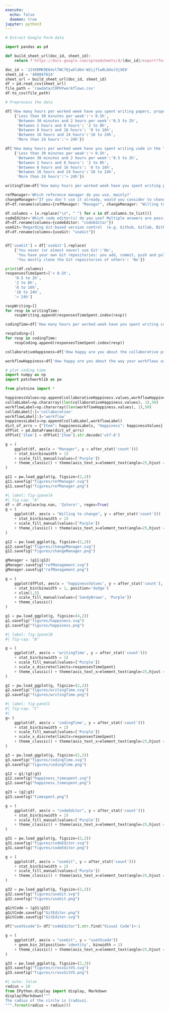 ```yaml
---
execute:
  echo: false
  daemon: true
jupyter: python3
---
```


```python
# Extract Google Form data

import pandas as pd

def build_sheet_url(doc_id, sheet_id):
    return f'https://docs.google.com/spreadsheets/d/{doc_id}/export?format=csv&gid={sheet_id}'

doc_id = '12tKDMK9E6dvlTWC7QjwXldbV-W2ijflw0LbUoJ3jXE0'
sheet_id = '480847614'
sheet_url = build_sheet_url(doc_id, sheet_id)
df = pd.read_csv(sheet_url)
file_path = 'rawdata/COPHYworkflows.csv'
df.to_csv(file_path)

```

```python
# Preprocess the data

df['How many hours per worked week have you spent writing papers, proposals or reports in the last 6 months, on average? '] = df['How many hours per worked week have you spent writing papers, proposals or reports in the last 6 months, on average? '].replace(
    {'Less than 30 minutes per weak':'< 0.5h',
     'Between 30 minutes and 2 hours per week':'0.5 to 2h',
     'Between 2 hours and 8 hours': '2 to 8h',
     'Between 8 hours and 16 hours': '8 to 16h',
     'Between 16 hours and 24 hours':'16 to 24h',
     'More than 24 hours':'> 24h'})

df['How many hours per worked week have you spent writing code in the last 6 months, on average?'] = df['How many hours per worked week have you spent writing code in the last 6 months, on average?'].replace(
    {'Less than 30 minutes per weak':'< 0.5h',
     'Between 30 minutes and 2 hours per week':'0.5 to 2h',
     'Between 2 hours and 8 hours': '2 to 8h',
     'Between 8 hours and 16 hours': '8 to 16h',
     'Between 16 hours and 24 hours':'16 to 24h',
     'More than 24 hours':'> 24h'})

writingTime=df['How many hours per worked week have you spent writing papers, proposals or reports in the last 6 months, on average? ']

refManager='Which reference manager do you use, mainly?'
changeManager="If you don't use it already, would you consider to change your reference manager and move to Zotero?"
df=df.rename(columns={refManager: "Manager", changeManager: "Willing to change"})

df.columns = [x.replace("\n", " ") for x in df.columns.to_list()]
codeEditor='Which code editor(s) do you use? Multiple answers are possible'
df=df.rename(columns={codeEditor: "codeEditor"})
useGit='Regarding Git-based version control  (e.g. Github, Gitlab, Bitbucket, etc)'
df=df.rename(columns={useGit: "useGit"})


df['useGit'] = df['useGit'].replace(
    {'You never (or almost never) use Git':'No',
     'You have your own Git repositories: you add, commit, push and pull!':'Yes',
     'You mostly clone the Git repositories of others': 'No'})

print(df.columns)
responsesTimeSpent=['< 0.5h',
    '0.5 to 2h',
    '2 to 8h',
    '8 to 16h',
    '16 to 24h',
    '> 24h']

respWriting=[]
for resp in writingTime:
    respWriting.append(responsesTimeSpent.index(resp))

codingTime=df['How many hours per worked week have you spent writing code in the last 6 months, on average?']

respCoding=[]
for resp in codingTime:
    respCoding.append(responsesTimeSpent.index(resp))

collaborativeHappiness=df['How happy are you about the collaborative process when it comes to writing or coding with colleagues']

workflowHappiness=df['How happy are you about the way your workflows are organized when you are on the computer?']

```

```python
# plot coding time
import numpy as np
import patchworklib as pw

from plotnine import *

happinessValues=np.append(collaborativeHappiness.values,workflowHappiness.values)
collabLabel=np.chararray((len(collaborativeHappiness.values), 1),50)
workflowLabel=np.chararray((len(workflowHappiness.values), 1),50)
collabLabel[:]='collaboration'
workflowLabel[:]='workflow'
happinessLabels=np.append(collabLabel,workflowLabel)
dict_of_arrs = {"Item": happinessLabels, "Happiness": happinessValues}
dfPlot = pd.DataFrame(dict_of_arrs)
dfPlot['Item'] = dfPlot['Item'].str.decode('utf-8') 

```

```python
g = (
    ggplot(df, aes(x = "Manager", y = after_stat('count')))
    + stat_bin(binwidth = 1)
    + scale_fill_manual(values=['Purple'])
    + theme_classic() + theme(axis_text_x=element_text(angle=25,hjust = 1))
)

g11 = pw.load_ggplot(g, figsize=(2,2))
g11.savefig("figures/refManager.svg")
g11.savefig("figures/refManager.png")

```

```python
#| label: fig-1panelA
#| fig-cap: "A"
df = df.replace(np.nan, 'Zotero!', regex=True)
g = (
    ggplot(df, aes(x = "Willing to change", y = after_stat('count')))
    + stat_bin(binwidth = 1)
    + scale_fill_manual(values=['Purple'])
    + theme_classic() + theme(axis_text_x=element_text(angle=25,hjust = 1))
)

g12 = pw.load_ggplot(g, figsize=(2,2))
g12.savefig("figures/changeManager.svg")
g12.savefig("figures/changeManager.png")

```

```python
gManager = (g11|g12)
gManager.savefig("refManagement.svg")
gManager.savefig("refManagement.png")


```

```python
g = (
    ggplot(dfPlot, aes(x = 'happinessValues', y = after_stat('count'), fill = 'Item'))
    + stat_bin(binwidth = 1, position='dodge')
    + xlim(1,5)
    + scale_fill_manual(values=['SandyBrown', 'Purple'])
    + theme_classic()
)

g1 = pw.load_ggplot(g, figsize=(4,2))
g1.savefig("figures/happiness.svg")
g1.savefig("figures/happiness.png")

```

```python
#| label: fig-1panelB
#| fig-cap: "B"

g = (
    ggplot(df, aes(x = 'writingTime', y = after_stat('count')))
    + stat_bin(binwidth = 1)
    + scale_fill_manual(values=['Purple'])
    + scale_x_discrete(limits=responsesTimeSpent)
    + theme_classic() + theme(axis_text_x=element_text(angle=25,hjust = 1))
)

g2 = pw.load_ggplot(g, figsize=(2,2))
g2.savefig("figures/writingTime.svg")
g2.savefig("figures/writingTime.png")


```

```python
#| label: fig-panelC
#| fig-cap: "C"
#| 
g= (
    ggplot(df, aes(x = 'codingTime', y = after_stat('count')))
    + stat_bin(binwidth = 1)
    + scale_fill_manual(values=['Purple'])
    + scale_x_discrete(limits=responsesTimeSpent)
    + theme_classic() + theme(axis_text_x=element_text(angle=25,hjust = 1))
)

g3 = pw.load_ggplot(g, figsize=(2,2))
g3.savefig("figures/codingTime.svg")
g3.savefig("figures/codingTime.png")


```

```python
g12 = g1/(g2|g3)
g12.savefig("happiness_timespent.svg")
g12.savefig("happiness_timespent.png")

g23 = (g2|g3)
g23.savefig("timespent.png")


```

```python
g = (
    ggplot(df, aes(x = "codeEditor", y = after_stat('count')))
    + stat_bin(binwidth = 1)
    + scale_fill_manual(values=['Purple'])
    + theme_classic() + theme(axis_text_x=element_text(angle=25,hjust = 1))
)

g31 = pw.load_ggplot(g, figsize=(2,2))
g31.savefig("figures/codeEditor.svg")
g31.savefig("figures/codeEditor.png")

```

```python
g = (
    ggplot(df, aes(x = "useGit", y = after_stat('count')))
    + stat_bin(binwidth = 1)
    + scale_fill_manual(values=['Purple'])
    + theme_classic() + theme(axis_text_x=element_text(angle=25,hjust = 1))
)

g32 = pw.load_ggplot(g, figsize=(2,2))
g32.savefig("figures/useGit.svg")
g32.savefig("figures/useGit.png")

```

```python

gGitCode = (g31|g32)
gGitCode.savefig("GitEditor.png")
gGitCode.savefig("GitEditor.svg")


```

```python


df["useVScode"]= df["codeEditor"].str.find("Visual Code")>-1

g = (
    ggplot(df, aes(x = "useGit", y = "useVScode"))
    + geom_bin_2d(position='identity', binwidth = 1)
    + theme_classic() + theme(axis_text_x=element_text(angle=25,hjust = 1))
)

g33 = pw.load_ggplot(g, figsize=(2,2))
g33.savefig("figures/crossGitVS.svg")
g33.savefig("figures/crossGitVS.png")

```

```python
#| echo: false
radius = 10
from IPython.display import display, Markdown
display(Markdown("""
The radius of the circle is {radius}.
""".format(radius = radius)))
```